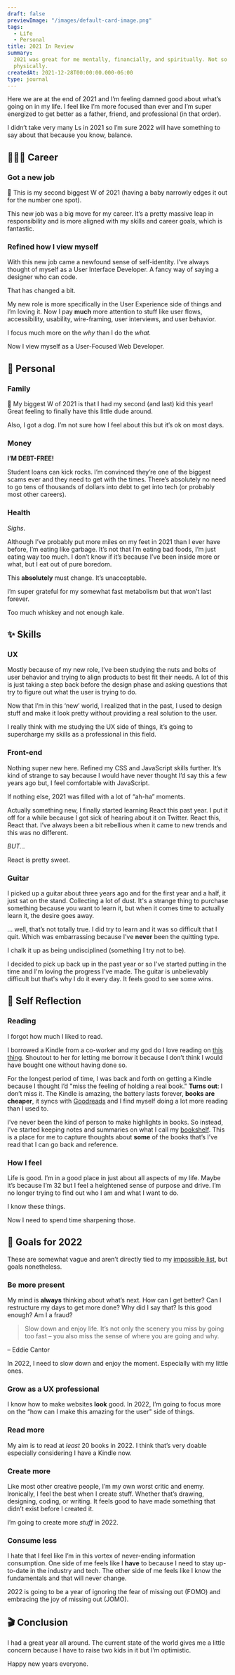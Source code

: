 ```yaml
---
draft: false
previewImage: "/images/default-card-image.png"
tags:
  - Life
  - Personal
title: 2021 In Review
summary:
  2021 was great for me mentally, financially, and spiritually. Not so much
  physically.
createdAt: 2021-12-28T00:00:00.000-06:00
type: journal
---
```


Here we are at the end of 2021 and I’m feeling damned good about what’s going on in my life. I feel like I’m more focused than ever and I’m super energized to get better as a father, friend, and professional (in that order).

<Note>
  I didn’t take very many Ls in 2021 so I’m sure 2022 will have something to say
  about that because you know, balance.
</Note>

## 👨🏾‍💻 Career

### Got a new job

<Note>
  🥈 This is my second biggest W of 2021 (having a baby narrowly edges it out
  for the number one spot).
</Note>

This new job was a big move for my career. It’s a pretty massive leap in responsibility and is more aligned with my skills and career goals, which is fantastic.

### Refined how I view myself

With this new job came a newfound sense of self-identity. I’ve always thought of myself as a User Interface Developer. A fancy way of saying a designer who can code.

That has changed a bit.

My new role is more specifically in the User Experience side of things and I’m loving it. Now I pay **much** more attention to stuff like user flows, accessibility, usability, wire-framing, user interviews, and user behavior.

I focus much more on the _why_ than I do the _what._

Now I view myself as a User-Focused Web Developer.

## 🐜 Personal

### Family

<Note>
  🥇 My biggest W of 2021 is that I had my second (and last) kid this year!
  Great feeling to finally have this little dude around.
</Note>

Also, I got a dog. I’m not sure how I feel about this but it’s ok on most days.

### Money

**I’M DEBT-FREE!**

Student loans can kick rocks. I’m convinced they’re one of the biggest scams ever and they need to get with the times. There’s absolutely no need to go tens of thousands of dollars into debt to get into tech (or probably most other careers).

### Health

_Sighs_.

Although I’ve probably put more miles on my feet in 2021 than I ever have before, I’m eating like garbage. It’s not that I’m eating bad foods, I’m just eating way too much. I don’t know if it’s because I’ve been inside more or what, but I eat out of pure boredom.

This **absolutely** must change. It’s unacceptable.

I’m super grateful for my somewhat fast metabolism but that won’t last forever.

Too much whiskey and not enough kale.

## ✨ Skills

### UX

Mostly because of my new role, I’ve been studying the nuts and bolts of user behavior and trying to align products to best fit their needs. A lot of this is just taking a step back before the design phase and asking questions that try to figure out what the user is trying to do.

Now that I’m in this ‘new’ world, I realized that in the past, I used to design stuff and make it look pretty without providing a real solution to the user.

I really think with me studying the UX side of things, it’s going to supercharge my skills as a professional in this field.

### Front-end

Nothing super new here. Refined my CSS and JavaScript skills further. It’s kind of strange to say because I would have never thought I’d say this a few years ago but, I feel comfortable with JavaScript.

If nothing else, 2021 was filled with a lot of “ah-ha” moments.

Actually something new, I finally started learning React this past year. I put it off for a while because I got sick of hearing about it on Twitter. React this, React that. I’ve always been a bit rebellious when it came to new trends and this was no different.

_BUT..._

React is pretty sweet.

### Guitar

I picked up a guitar about three years ago and for the first year and a half, it just sat on the stand. Collecting a lot of dust. It's a strange thing to purchase something because you want to learn it, but when it comes time to actually learn it, the desire goes away.

... well, that’s not totally true. I did try to learn and it was so difficult that I quit. Which was embarrassing because I’ve **never** been the quitting type.

I chalk it up as being undisciplined (something I try not to be).

I decided to pick up back up in the past year or so I've started putting in the time and I'm loving the progress I've made. The guitar is unbelievably difficult but that's why I do it every day. It feels good to see some wins.

## 🧞 Self Reflection

### Reading

I forgot how much I liked to read.

I borrowed a Kindle from a co-worker and my god do I love reading on [this thing](https://www.amazon.com/Introducing-kindle-paperwhite-Signature-Edition/dp/B08B495319/ref=sr_1_2?crid=39YT32V6M2LKO&keywords=paperwhite&qid=1640958969&sprefix=paperwhite%2Caps%2C235&sr=8-2). Shoutout to her for letting me borrow it because I don’t think I would have bought one without having done so.

For the longest period of time, I was back and forth on getting a Kindle because I thought I’d "miss the feeling of holding a real book." **Turns out**: I don’t miss it. The Kindle is amazing, the battery lasts forever, **books are cheaper**, it syncs with [Goodreads](https://www.goodreads.com/user/show/143010468-traek-wells) and I find myself doing a lot more reading than I used to.

I’ve never been the kind of person to make highlights in books. So instead, I’ve started keeping notes and summaries on what I call my [bookshelf](https://traekwells.com/bookshelf). This is a place for me to capture thoughts about **some** of the books that’s I’ve read that I can go back and reference.

### How I feel

Life is good. I’m in a good place in just about all aspects of my life. Maybe it’s because I’m 32 but I feel a heightened sense of purpose and drive. I’m no longer trying to find out who I am and what I want to do.

I know these things.

Now I need to spend time sharpening those.

## 🎯 Goals for 2022

These are somewhat vague and aren’t directly tied to my [impossible list](https://traekwells.com/journal/impossible-list), but goals nonetheless.

### Be more present

My mind is **always** thinking about what’s next. How can I get better? Can I restructure my days to get more done? Why did I say that? Is this good enough? Am I a fraud?

> Slow down and enjoy life. It’s not only the scenery you miss by going too fast – you also miss the sense of where you are going and why.

– Eddie Cantor

In 2022, I need to slow down and enjoy the moment. Especially with my little ones.

### Grow as a UX professional

I know how to make websites **look** good. In 2022, I’m going to focus more on the “how can I make this amazing for the user" side of things.

### Read more

My aim is to read at _least_ 20 books in 2022. I think that’s very doable especially considering I have a Kindle now.

### Create more

Like most other creative people, I’m my own worst critic and enemy. Ironically, I feel the best when I create stuff. Whether that’s drawing, designing, coding, or writing. It feels good to have made something that didn’t exist before I created it.

I’m going to create more _stuff_ in 2022.

### Consume less

I hate that I feel like I’m in this vortex of never-ending information consumption. One side of me feels like I **have** to because I need to stay up-to-date in the industry and tech. The other side of me feels like I know the fundamentals and that will never change.

2022 is going to be a year of ignoring the fear of missing out (FOMO) and embracing the joy of missing out (JOMO).

## 🎬 Conclusion

I had a great year all around. The current state of the world gives me a little concern because I have to raise two kids in it but I’m optimistic.

Happy new years everyone.

